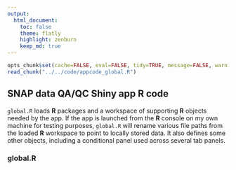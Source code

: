 ```yaml
---
output:
  html_document:
    toc: false
    theme: flatly
    highlight: zenburn
    keep_md: true
---
```


```r
opts_chunk$set(cache=FALSE, eval=FALSE, tidy=TRUE, message=FALSE, warning=FALSE)
read_chunk("../../code/appcode_global.R")
```

##
##
## SNAP data QA/QC Shiny app R code

`global.R` loads **R** packages and a workspace of supporting **R** objects needed by the app.
If the app is launched from the **R** console on my own machine for testing purposes,
`global.R` will rename various file paths from the loaded **R** workspace to point to locally stored data.
It also defines some other objects, including a conditional panel used across several tab panels.

### global.R

```r
```
